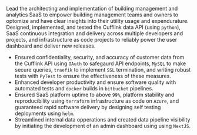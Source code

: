 :::: { #resume-experience-mve .experience experience-item="mve" }

Lead the architecting and implementation of building management and analytics
SaaS to empower building management teams and owners to optomize and have clear
insights into their utility usage and expendurature.
Designed, implemented, and tested the Cufflink data API (using `python`),
SaaS continuous integration and delivery across multiple developers and
projects, and infrastructure as code projects to reliably power the user
dashboard and deliver new releases.

- Ensured confidentiality, security, and accuracy of customer data from the
  Cufflink API using `OAuth` to safegaurd API endpoints, `MySQL` to make secure
  queries, `traefik` to implement `SSL` termination, and writing robust tests
  with `PyTest` to ensure the effectiveness of these measures.
- Enhanced developer productivity and ensure software quality with automated
  tests and `docker` builds in `bitbucket` pipelines.
- Ensured SaaS platform uptime to above `99%`,
  platform stability and reproducibility using `terraform` infrastructure as
  code on `Azure`, and guaranteed rapid software delivery by designing self
  testing deployments using `helm`.
- Streamlined internal data opperations and created data pipeline visibility by
  initiating the development of an admin dashboard using using `NextJS`.

::::
